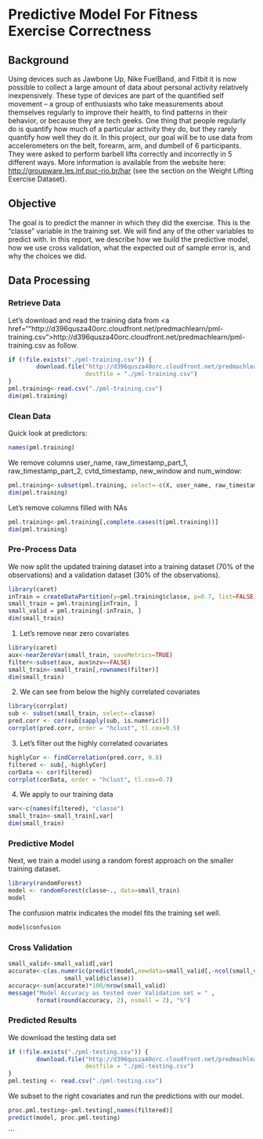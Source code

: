 # Predictive Model For Fitness Exercise Correctness

## Background
Using devices such as Jawbone Up, Nike FuelBand, and Fitbit it is now possible to collect a large amount of data about personal activity relatively inexpensively. These type of devices are part of the quantified self movement – a group of enthusiasts who take measurements about themselves regularly to improve their health, to find patterns in their behavior, or because they are tech geeks. One thing that people regularly do is quantify how much of a particular activity they do, but they rarely quantify how well they do it. In this project, our goal will be to use data from accelerometers on the belt, forearm, arm, and dumbell of 6 participants. They were asked to perform barbell lifts correctly and incorrectly in 5 different ways. More information is available from the website here: <a href="http://groupware.les.inf.puc-rio.br/har">http://groupware.les.inf.puc-rio.br/har</a> (see the section on the Weight Lifting Exercise Dataset). 

## Objective
The goal is to predict the manner in which they did the exercise. This is the "classe" variable in the training set. We will find any of the other variables to predict with. In this report, we describe how we build the predictive model, how we use cross validation, what the expected out of sample error is, and why the choices we did.

## Data Processing

### Retrieve Data
Let's download and read the training data from <a href=""http://d396qusza40orc.cloudfront.net/predmachlearn/pml-training.csv">http://d396qusza40orc.cloudfront.net/predmachlearn/pml-training.csv</a> as follow.
```r
if (!file.exists("./pml-training.csv")) {
        download.file("http://d396qusza40orc.cloudfront.net/predmachlearn/pml-training.csv", 
                      destfile = "./pml-training.csv")
}
pml.training<-read.csv("./pml-training.csv")
dim(pml.training)
```

### Clean Data
Quick look at predictors:
```r
names(pml.training)
```
We remove columns user_name, raw_timestamp_part_1, raw_timestamp_part_2, cvtd_timestamp, new_window and num_window:
```r
pml.training<-subset(pml.training, select=-c(X, user_name, raw_timestamp_part_1, raw_timestamp_part_2, cvtd_timestamp, new_window, num_window))
dim(pml.training)
```
Let's remove columns filled with NAs
```r
pml.training<-pml.training[,complete.cases(t(pml.training))]
dim(pml.training)
```

### Pre-Process Data
We now split the updated training dataset into a training dataset (70% of the observations) and a validation dataset (30% of the observations).
```r
library(caret)
inTrain = createDataPartition(y=pml.training$classe, p=0.7, list=FALSE)
small_train = pml.training[inTrain, ]
small_valid = pml.training[-inTrain, ]
dim(small_train)
```
(1) Let's remove near zero covariates
```r
library(caret)
aux<-nearZeroVar(small_train, saveMetrics=TRUE)
filter<-subset(aux, aux$nzv==FALSE)
small_train<-small_train[,rownames(filter)]
dim(small_train)
```
(2) We can see from below the highly correlated covariates
```r
library(corrplot)
sub <- subset(small_train, select=-classe)
pred.corr <- cor(sub[sapply(sub, is.numeric)])
corrplot(pred.corr, order = "hclust", tl.cex=0.5)
```
(3) Let's filter out the highly correlated covariates
```r
highlyCor <- findCorrelation(pred.corr, 0.8)
filtered <- sub[,-highlyCor]
corData <- cor(filtered)
corrplot(corData, order = "hclust", tl.cex=0.7)
```
(4) We apply to our training data
```r
var<-c(names(filtered), "classe")
small_train<-small_train[,var]
dim(small_train)
```

### Predictive Model
Next, we train a model using a random forest approach on the smaller training dataset.
```r
library(randomForest)
model <- randomForest(classe~., data=small_train)
model
```
The confusion matrix indicates the model fits the training set well.
```r
model$confusion
```

### Cross Validation

```r
small_valid<-small_valid[,var]
accurate<-c(as.numeric(predict(model,newdata=small_valid[,-ncol(small_valid)])==
                small_valid$classe))
accuracy<-sum(accurate)*100/nrow(small_valid)
message("Model Accuracy as tested over Validation set = " , 
        format(round(accuracy, 2), nsmall = 2), "%")
```

### Predicted Results

We download the testing data set
```r
if (!file.exists("./pml-testing.csv")) {
        download.file("http://d396qusza40orc.cloudfront.net/predmachlearn/pml-testing.csv", 
                      destfile = "./pml-testing.csv")
}
pml.testing <- read.csv("./pml-testing.csv")
```
We subset to the right covariates and run the predictions with our model.
```r
proc.pml.testing<-pml.testing[,names(filtered)]
predict(model, proc.pml.testing)
```
```